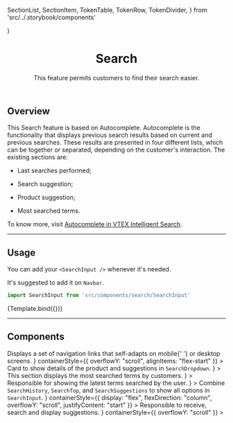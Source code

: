   SectionList,
  SectionItem,
  TokenTable,
  TokenRow,
  TokenDivider,
} from 'src/../.storybook/components'

<Meta
  title='Features/Search/Overview'
  parameters={{msw}}
/>

  <div
    style={{
      maxWidth: '600px',
      height: '400px',
      margin: '0 auto',
      padding: '0 16px',
      background: 'white',
    }}
  >
    <SessionProvider>
      <SearchInput {...props} />
    </SessionProvider>
  </div>
)


<header>

# Search

This feature permits customers to find their search easier.

</header>

## Overview

This Search feature is based on Autocomplete.
Autocomplete is the functionality that displays previous search results based on current and previous searches. These results are presented in four
different lists, which can be together or separated, depending on the customer's interaction. The existing sections are:

- Last searches performed;

- Search suggestion;

- Product suggestion;

- Most searched terms.

To know more, visit [Autocomplete in VTEX Intelligent Search](https://help.vtex.com/tracks/vtex-intelligent-search--19wrbB7nEQcmwzDPl1l4Cb/4gXFsEWjF7QF7UtI2GAvhL).

---

## Usage

You can add your `<SearchInput />` whenever it's needed.

It's suggested to add it on `Navbar`.

```jsx
import SearchInput from 'src/components/search/SearchInput'
```

<Canvas>
  <Story
    name="Overview"
    parameters={{
      backgrounds: { default: 'dark' },
      msw
    }}
    args={{
      products
    }}
  >
  {Template.bind({})}
  </Story>
</Canvas>

<SearchSharedTokenTable />

---

## Components
<LocationProvider>
  <SessionProvider>
    <SearchInputProvider>
      <SectionList grid="grid">
        <SectionItem
          title="SearchSuggestions"
          actionPath="../?path=/docs/features-search-searchsuggestions--default-story"
          description={
            <>
              Displays a set of navigation links that self-adapts on mobile{' '}
              or desktop screens.
            </>
          }
          containerStyle={{ overflowY: "scroll", alignItems: "flex-start" }}
        >
          <SearchSuggestions term="Ste" products={products.slice(0, 3)} terms={searchTerms} style={{ width: "100%" }} />
        </SectionItem>
        <SectionItem
          title="SearchProductCard"
          actionPath="../?path=/docs/features-search-searchproductcard--search-product-card"
          description={
            <>
              Card to show details of the product and suggestions in <code>SearchDropdown</code>.
            </>
          }
        >
          <SearchProductCard product={product} style={{ width: "100%" }} />
        </SectionItem>
        <SectionItem
          title="SearchTop"
          actionPath="../?path=/docs/features-search-searchtop--default-story"
          description={
            <>
              This section displays the most searched terms by customers.
            </>
          }
        >
          <SearchTop style={{ width: "100%" }} />
        </SectionItem>
      </SectionList>
      <SectionList grid="grid">
        <SectionItem
          title="SearchHistory"
          actionPath="../?path=/docs/features-search-searchhistory--default-story"
          description={
            <>
              Responsible for showing the latest terms searched by the user.
            </>
          }
        >
          <SearchHistory history={searchHistory} style={{ width: "100%" }} />
        </SectionItem>
        <SectionItem
          title="SearchDropdown"
          actionPath="../?path=/docs/features-search-searchdropdown--default-story"
          description={
            <>
              Combine <code>SearchHistory</code>, <code>SearchTop</code>, and <code>SearchSuggestions</code> to show all options in <code>SearchInput</code>.
            </>
          }
          containerStyle={{ display: "flex", flexDirection: "column", overflowY: "scroll", justifyContent: "start" }}
        >
          <SearchDropdown history={searchHistory} />
        </SectionItem>
        <SectionItem
          title="SearchInput"
          actionPath="../?path=/docs/features-search-searchinput--default-story"
          description={
            <>
              Responsible to receive, search and display suggestions.
            </>
          }
          containerStyle={{ overflowY: "scroll" }}
        >
          <SearchInput containerStyle={{ width: "100%" }} />
        </SectionItem>
      </SectionList>
    </SearchInputProvider>
  </SessionProvider>
</LocationProvider>
